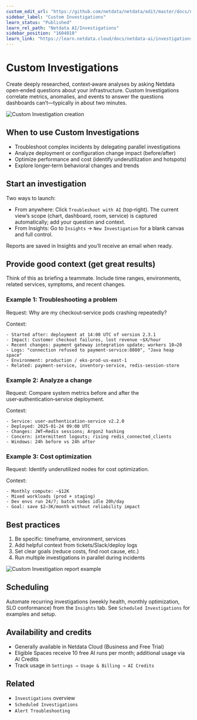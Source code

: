 ```yaml
---
custom_edit_url: "https://github.com/netdata/netdata/edit/master/docs/netdata-ai/investigations/custom-investigations.md"
sidebar_label: "Custom Investigations"
learn_status: "Published"
learn_rel_path: "Netdata AI/Investigations"
sidebar_position: "1604010"
learn_link: "https://learn.netdata.cloud/docs/netdata-ai/investigations/custom-investigations"
---
```


# Custom Investigations

Create deeply researched, context‑aware analyses by asking Netdata open‑ended questions about your infrastructure. Custom Investigations correlate metrics, anomalies, and events to answer the questions dashboards can’t—typically in about two minutes.

![Custom Investigation creation](https://raw.githubusercontent.com/netdata/docs-images/refs/heads/master/netdata-cloud/netdata-ai/custom-investigation.png)

## When to use Custom Investigations

- Troubleshoot complex incidents by delegating parallel investigations
- Analyze deployment or configuration change impact (before/after)
- Optimize performance and cost (identify underutilization and hotspots)
- Explore longer‑term behavioral changes and trends

## Start an investigation

Two ways to launch:

- From anywhere: Click `Troubleshoot with AI` (top‑right). The current view’s scope (chart, dashboard, room, service) is captured automatically; add your question and context.
- From Insights: Go to `Insights` → `New Investigation` for a blank canvas and full control.

Reports are saved in Insights and you’ll receive an email when ready.

## Provide good context (get great results)

Think of this as briefing a teammate. Include time ranges, environments, related services, symptoms, and recent changes.

### Example 1: Troubleshooting a problem
Request: Why are my checkout‑service pods crashing repeatedly?

Context:
```
- Started after: deployment at 14:00 UTC of version 2.3.1
- Impact: Customer checkout failures, lost revenue ~$X/hour
- Recent changes: payment gateway integration update; workers 10→20
- Logs: "connection refused to payment-service:8080", "Java heap space"
- Environment: production / eks-prod-us-east-1
- Related: payment-service, inventory-service, redis-session-store
```

### Example 2: Analyze a change
Request: Compare system metrics before and after the user‑authentication‑service deployment.

Context:
```
- Service: user-authentication-service v2.2.0
- Deployed: 2025‑01‑24 09:00 UTC
- Changes: JWT→Redis sessions; Argon2 hashing
- Concern: intermittent logouts; rising redis_connected_clients
- Windows: 24h before vs 24h after
```

### Example 3: Cost optimization
Request: Identify underutilized nodes for cost optimization.

Context:
```
- Monthly compute: ~$12K
- Mixed workloads (prod + staging)
- Dev envs run 24/7; batch nodes idle 20h/day
- Goal: save $2–3K/month without reliability impact
```

## Best practices

1. Be specific: timeframe, environment, services
2. Add helpful context from tickets/Slack/deploy logs
3. Set clear goals (reduce costs, find root cause, etc.)
4. Run multiple investigations in parallel during incidents

![Custom Investigation report example](https://raw.githubusercontent.com/netdata/docs-images/refs/heads/master/netdata-cloud/netdata-ai/custom-investigation-report.png)

## Scheduling

Automate recurring investigations (weekly health, monthly optimization, SLO conformance) from the `Insights` tab. See `Scheduled Investigations` for examples and setup.

## Availability and credits

- Generally available in Netdata Cloud (Business and Free Trial)
- Eligible Spaces receive 10 free AI runs per month; additional usage via AI Credits
- Track usage in `Settings → Usage & Billing → AI Credits`

## Related

- `Investigations` overview
- `Scheduled Investigations`
- `Alert Troubleshooting`

